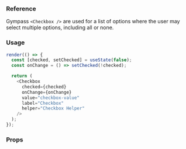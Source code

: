### Reference

Gympass `<Checkbox />` are used for a list of options where the user may select multiple options, including all or none.

### Usage

```javascript reactLive=true center=true state=true
render(() => {
  const [checked, setChecked] = useState(false);
  const onChange = () => setChecked(!checked);

  return (
    <Checkbox
      checked={checked}
      onChange={onChange}
      value="checkbox-value"
      label="Checkbox"
      helper="Checkbox Helper"
    />
  );
});
```

### Props

<PropsTable component="Checkbox" platform="web" />
